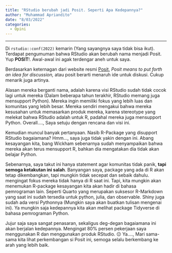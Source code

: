 ```yaml
---
title: "RStudio berubah jadi Posit. Seperti Apa Kedepannya?"
author: "Muhammad Apriandito"
date: "8/03/2022"
categories:
  - Opini
---
```


------------------------------------------------------------------------

Di `rstudio::conf(2022)` kemarin (Yang sayangnya saya tidak bisa ikut). Terdapat pengumuman bahwa RStudio akan berubah nama menjadi Posit. Yup **POSIT**!. Awal-awal ini agak terdengar aneh untuk saya.

Berdasarkan keternagan dari website resmi [Posit](https://posit.co/), *Posit means to put forth an idea for discussion,* atau posit berarti menaruh ide untuk diskusi. Cukup menarik juga artinya.

Alasan mereka berganti nama, adalah karena visi RStudio sudah tidak cocok lagi untuk mereka (Dalam beberapa tahun terakhir, RStudio memang juga mensupport Python). Mereka ingin memiliki fokus yang lebih luas dan komunitas yang lebih besar. Mereka sendiri mengakui bahwa mereka kesusahan untuk memasarkan produk mereka, karena stereotype yang melekat bahwa RStudio adalah untuk R, padahal mereka juga mensupport Python. Overall...., Saya setuju dengan rencana dan visi ini.

Kemudian muncul banyak pertanyaan. Nasib R-Package yang disupport RStudio bagaiamana? Hmm..., saya juga tidak yakin dengan ini. Abang kesayangan kita, bang Wickham sebenarnya sudah menyampaikan bahwa mereka akan terus mensupport R, bahkan dia mengatakan dia tidak akan belajar Python.

Sebenarnya, saya takut ini hanya statement agar komunitas tidak panik, **tapi semoga ketakutan ini salah**. Banyangan saya, package yang ada di R akan tetap dikembangkan, tapi mungkin tidak secepat dan sebaik dahulu. mengingat fokus mereka tidak hanya di R saat ini. Tapi, kita mungkin akan menemukan R-package kesayangan kita akan hadir di bahasa pemrograman lain. Seperti Quarto yang merupakan suksesor R-Markdown yang saat ini sudah tersedia untuk python, julia, dan observable. Shiny juga sudah ada versi Pythonnya (Mungkin saya akan buatkan tulisan mengenai ini). Ya mungkin saja kedepannya kita akan melihat package Tidyverse di bahasa pemrograman Python.

Jujur saja saya sangat penasaran, sekaligus deg-degan bagaiamana ini akan berjalan kedepannya. Mengingat 80% persen pekerjaan saya menggunakan R dan menggunakan produk RStudio. 😐 Ya...., Mari sama-sama kita lihat perkembangan si Posit ini, semoga selalu berkembang ke arah yang lebih baik.
